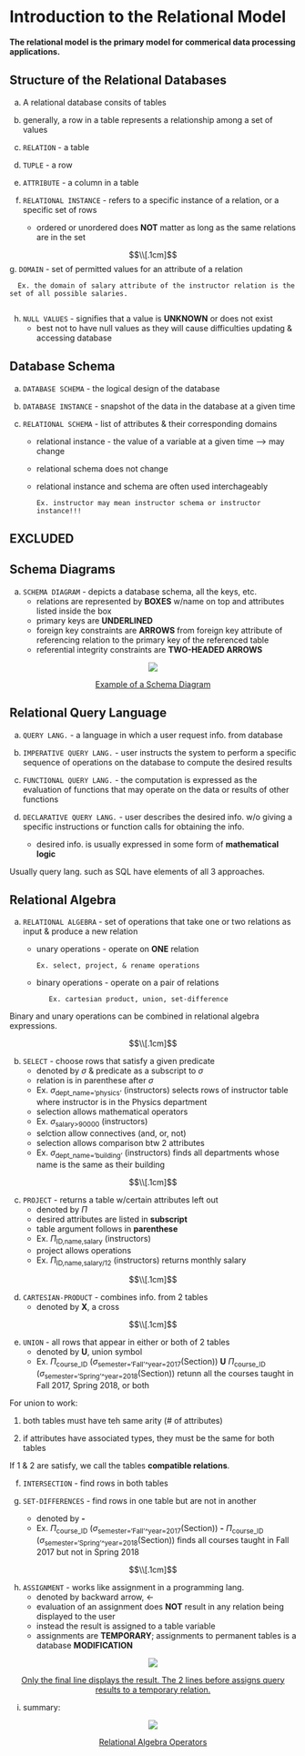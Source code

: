 # Introduction to the Relational Model 
__The relational model is the primary model for commerical data processing applications.__

## Structure of the Relational Databases
a. A relational database consits of tables

b. generally, a row in a table represents a relationship among a set of values 

c. `RELATION` - a table 

d. `TUPLE` - a row 

e. `ATTRIBUTE` - a column in a table 

f. `RELATIONAL INSTANCE` - refers to a specific instance of a relation, or a specific set of rows 
      - ordered or unordered does __NOT__ matter as long as the same relations are in the set 
      
$$\\[.1cm]$$
g. `DOMAIN` - set of permitted values for an attribute of a relation 
            
      Ex. the domain of salary attribute of the instructor relation is the set of all possible salaries. 
       
h. `NULL VALUES` - signifies that a value is __UNKNOWN__ or does not exist 
      - best not to have null values as they will cause difficulties updating & accessing database 
      
## Database Schema 
a. `DATABASE SCHEMA` - the logical design of the database 
b. `DATABASE INSTANCE` - snapshot of the data in the database at a given time 

c. `RELATIONAL SCHEMA` - list of attributes & their corresponding domains 
      - relational instance - the value of a variable at a given time --> may change 
      - relational schema does not change 
      - relational instance and schema are often used interchageably
            
            
            Ex. instructor may mean instructor schema or instructor instance!!!


## EXCLUDED

## Schema Diagrams 
a. `SCHEMA DIAGRAM` - depicts a database schema, all the keys, etc. 
      - relations are represented by __BOXES__ w/name on top and attributes listed inside the box 
      - primary keys are __UNDERLINED__ 
      - foreign key constraints are __ARROWS__ from foreign key attribute of referencing relation to the primary key of the referenced table 
      - referential integrity constraints are __TWO-HEADED ARROWS__
      
<center>
![](images/ch2/schemaDiagram.JPG){}

[Example of a Schema Diagram]()
</center>

## Relational Query Language
a. `QUERY LANG.` - a language in which a user request info. from database 

b. `IMPERATIVE QUERY LANG.` - user instructs the system to perform a specific sequence of operations on the database to compute the desired results 

c. `FUNCTIONAL QUERY LANG.` - the computation is expressed as the evaluation of functions that may operate on the data or results of other functions

d. `DECLARATIVE QUERY LANG.` - user describes the desired info. w/o giving a specific instructions or function calls for obtaining the info. 
      - desired info. is usually expressed in some form of __mathematical logic__ 
      
:::note 
Usually query lang. such as SQL have elements of all 3 approaches.
::: 


## Relational Algebra 
a. `RELATIONAL ALGEBRA` - set of operations that take one or two relations as input & produce a new relation 
      - unary operations - operate on __ONE__ relation 
      
      
            Ex. select, project, & rename operations 
      
   - binary operations - operate on a pair of relations
    
      
            Ex. cartesian product, union, set-difference 
      
:::note 
Binary and unary operations can be combined in relational algebra expressions.
::: 

$$\\[.1cm]$$

b. `SELECT` - choose rows that satisfy a given predicate 
      - denoted by $\sigma$ & predicate as a subscript to $\sigma$ 
      - relation is in parenthese after $\sigma$
      - Ex. $\sigma$~dept_name='physics'~ (instructors) selects rows of instructor table where instructor is in the Physics department
      - selection allows mathematical operators
      - Ex. $\sigma$~salary>90000~ (instructors) 
      - selction allow connectives (and, or, not)
      - selection allows comparison btw 2 attributes 
      - Ex. $\sigma$~dept_name='building'~ (instructors) finds all departments whose name is the same as their building  

$$\\[.1cm]$$

c. `PROJECT` - returns a table w/certain attributes left out 
      - denoted by $\Pi$
      - desired attributes are listed in __subscript__ 
      - table argument follows in __parenthese__ 
      - Ex. $\Pi$~ID,name,salary~ (instructors) 
      - project allows operations 
      - Ex. $\Pi$~ID,name,salary/12~ (instructors) returns monthly salary

$$\\[.1cm]$$

d. `CARTESIAN-PRODUCT` - combines info. from 2 tables 
      - denoted by __X__, a cross
      
$$\\[.1cm]$$

e. `UNION` - all rows that appear in either or both of 2 tables 
      - denoted by __U__, union symbol 
      - Ex. $\Pi$~course_ID~ ($\sigma$~semester='Fall'^year=2017~(Section)) __U__  $\Pi$~course_ID~ ($\sigma$~semester='Spring'^year=2018~(Section)) retunn all the courses taught in Fall 2017, Spring 2018, or both 

:::note 
For union to work:

1. both tables must have teh same arity (# of attributes)

2. if attributes have associated types, they must be the same for both tables

If 1 & 2 are satisfy, we call the tables __compatible relations__. 
:::
      
f. `INTERSECTION` - find rows in both tables

g. `SET-DIFFERENCES` - find rows in one table but are not in another 
      - denoted by __-__
      - Ex. $\Pi$~course_ID~ ($\sigma$~semester='Fall'^year=2017~(Section)) __-__  $\Pi$~course_ID~ ($\sigma$~semester='Spring'^year=2018~(Section)) finds all courses taught in Fall 2017 but not in Spring 2018
      
$$\\[.1cm]$$


h. `ASSIGNMENT` - works like assignment in a programming lang. 
      - denoted by backward arrow, <-
      - evaluation of an assignment does __NOT__ result in any relation being displayed to the user 
      - instead the result is assigned to a table variable 
      - assignments are __TEMPORARY__; assignments to permanent tables is a database __MODIFICATION__ 
      
      
<center>
![](images/ch2/assignment.JPG){}

[Only the final line displays the result. The 2 lines before assigns query results to a temporary relation.]()
</center>

i. summary:
      
<center>
![](images/ch2/operators.JPG){}

[Relational Algebra Operators]()
</center>







      
      
      
      
      
      
      
            






